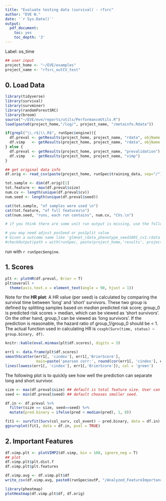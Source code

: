```yaml
---
title: "Evaluate testing data (survival) - rfsrc"
author: "EVE W."
date: '`r Sys.Date()`'
output:
  pdf_document:
    toc: yes
    toc_depth: '3'
---
```


Label: os_time

```r
## user input
project_home <- "~/EVE/examples"
project_name <- "rfsrc_outCV_test"
```


## 0. Load Data

```r
library(tidyverse)
library(survival)
library(survminer)
library(randomForestSRC)
library(broom)
source("~/EVE/eve/reports/utils/PerformanceUtils.R")
load(paste0(project_home,"/log/", project_name, "/metainfo.Rdata"))

if(grepl("\\.r$|\\.R$", runSpec$engine)){
  df.preval <- getResults(project_home, project_name, "rdata", objName = "df_pred")
  df.vimp   <- getResults(project_home, project_name, "rdata", objName = "df_vimp")
} else {
  df.preval <- getResults(project_home, project_name, "prevalidation")
  df.vimp   <- getResults(project_home, project_name, "vimp")
}

## get original data info
df.orig <- read_csv(paste(project_home, runSpec$training_data, sep="/"))

tot.sample <- dim(df.orig)[1]
tot.feature <- max(df.preval$size)
num.cv <- length(unique(df.preval$cv))
num.seed <- length(unique(df.preval$seed))

cat(tot.sample, "of samples were used \n")
cat(tot.feature, "of full features\n")
cat(num.seed, "runs, each run contains", num.cv, "CVs.\n")

# if you think there are some unit run output is missing, use the following to figure out which ones are missing; then you can check out their log output to see whether there are specific errors

# you may need adjust posSeed or posSplit value
# Given a outcome name like 'glmnet_rdata_phenotype_seed1001_cv1.rdata', and the function splitting the output name by '_', the index of seed value is 4, and that of cv split is 5. So there are posSeed=4, posSplit = 5 below.
#checkOutput(path = with(runSpec, paste(project_home,'results', project_name, sep='/')), pattern = paste( '\\.rdata', sep=''), posSeed=4, posSplit = 5 )

```
run with `r runSpec$engine`.

## 1. Scores

```r
plt <- plotHR(df.preval, Brier = T)
plt$overall +
  theme(axis.text.x = element_text(angle = 90, hjust = 1))
```

Note for the **HR plot**: A HR value (per seed) is calculated by comparing the survival time between 'long' and 'short' survivors. These two group is defined by splitting samples based on _median_ predicted risk score; group_0 is predicted risk scores > median, which can be viewed as 'short survivors'. On the other hand, group_1 can be viewed as 'long survivors'. If the prediction is reasonable, the hazard ratio of group_1/group_0 should be < 1. The actual function used in calculating HR is ```coxph(Surv(time, status) ~ group.binary, df)```.


```r
knitr::kable(eval.minmax(plt$df.scores), digits = 3)
```


```r
err1 <- data.frame(plt$df.scores)
smoothScatter(err1[, 'cindex'], err1[,'BrierScore'], 
              main=paste('pearson corr:', round(cor(err1[, 'cindex'], err1[,'BrierScore']), 2) ))
lines(lowess(err1[, 'cindex'], err1[,'BrierScore']), col = 'green')
```


The following plot is to quickly see how well the prediction can separate long and short survivor. 
```r
size <- max(df.preval$size) ## default is total feature size. User can choose any RFE size
seed <- min(df.preval$seed) ## default chooses smaller seed.

df.in <- df.preval %>% 
  filter(size == size, seed==seed) %>% 
  mutate(pred.binary = ifelse(pred < median(pred), 1, 0))

fit1 <- survfit(Surv(col_surv, col_event) ~ pred.binary, data = df.in)
ggsurvplot(fit1, data = df.in, pval = TRUE)
```

## 2. Important Features

```r
df.vimp.plt <- plotVIMP2(df.vimp, bin = 100, ignore_neg = T)
## plot
df.vimp.plt$plt.dist.f
df.vimp.plt$plt.features

df.vimp.avg <- df.vimp.plt$df
write_csv(df.vimp.avg, paste0(runSpec$outP, "/Analyzed_FeatureImportance_avg.csv"))
```

```r
library(pheatmap)
plotHeatmap(df.vimp.plt$df, df.orig)
```





